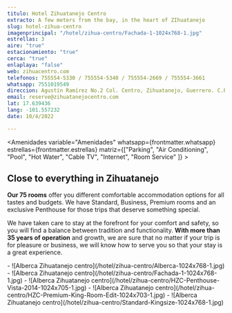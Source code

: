 ```yaml
---
titulo: Hotel Zihuatanejo Centro
extracto: A few meters from the bay, in the heart of ZIhuatanejo
slug: hotel-zihua-centro
imagenprincipal: "/hotel/zihua-centro/Fachada-1-1024x768-1.jpg"
estrellas: 3
aire: "true"
estacionamiento: "true"
cerca: "true"
enlaplaya: "false"
web: zihuacentro.com
telefonos: 755554-5330 / 755554-5340 / 755554-2669 / 755554-3661 
whatsapp: 7551019549
direccion: Agustín Ramírez No.2 Col. Centro, Zihuatanejo, Guerrero. C.P.40880
email: reserve@zihuatanejocentro.com
lat: 17.639436
lang: -101.557232
date: 10/4/2022

---
```


<Amenidades variable="Amenidades" whatsapp={frontmatter.whatsapp} estrellas={frontmatter.estrellas} matriz={["Parking", "Air Conditioning", "Pool", "Hot Water", "Cable TV", "Internet", "Room Service" ]} > 


## Close to everything in Zihuatanejo

**Our 75 rooms** offer you different comfortable accommodation options for all tastes and budgets. We have Standard, Business, Premium rooms and an exclusive Penthouse for those trips that deserve something special.

We have taken care to stay at the forefront for your comfort and safety, so you will find a balance between tradition and functionality. **With more than 35 years of operation** and growth, we are sure that no matter if your trip is for pleasure or business, we will know how to serve you so that your stay is a great experience.

</Amenidades>

<Galeria>
- ![Alberca Zihuatanejo centro](/hotel/zihua-centro/Alberca-1024x768-1.jpg)
- ![Alberca Zihuatanejo centro](/hotel/zihua-centro/Fachada-1-1024x768-1.jpg)
- ![Alberca Zihuatanejo centro](/hotel/zihua-centro/HZC-Penthouse-Vista-2014-1024x705-1.jpg)
- ![Alberca Zihuatanejo centro](/hotel/zihua-centro/HZC-Premium-King-Room-Edit-1024x703-1.jpg)
- ![Alberca Zihuatanejo centro](/hotel/zihua-centro/Standard-Kingsize-1024x768-1.jpg)
</Galeria>
